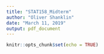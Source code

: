 ---
title: "STAT158_Midterm"
author: "Oliver Shanklin"
date: "March 11, 2019"
output: pdf_document
---

```{r setup, include=FALSE}
knitr::opts_chunk$set(echo = TRUE)
```

